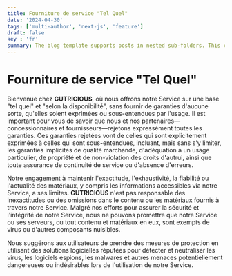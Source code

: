 ```yaml
---
title: Fourniture de service "Tel Quel"
date: '2024-04-30'
tags: ['multi-author', 'next-js', 'feature']
draft: false
key : 'fr'
summary: The blog template supports posts in nested sub-folders. This can be used to group posts of similar content e.g. a multi-part course.
---
```


# **Fourniture de service "Tel Quel"**

Bienvenue chez **GUTRICIOUS**, où nous offrons notre Service sur une base "tel quel" et "selon la disponibilité", sans fournir de garanties d'aucune sorte, qu'elles soient exprimées ou sous-entendues par l'usage. Il est important pour vous de savoir que nous et nos partenaires—concessionnaires et fournisseurs—rejetons expressément toutes les garanties. Ces garanties rejetées vont de celles qui sont explicitement exprimées à celles qui sont sous-entendues, incluant, mais sans s'y limiter, les garanties implicites de qualité marchande, d'adéquation à un usage particulier, de propriété et de non-violation des droits d'autrui, ainsi que toute assurance de continuité de service ou d'absence d'erreurs.

Notre engagement à maintenir l'exactitude, l'exhaustivité, la fiabilité ou l'actualité des matériaux, y compris les informations accessibles via notre Service, a ses limites. **GUTRICIOUS** n'est pas responsable des inexactitudes ou des omissions dans le contenu ou les matériaux fournis à travers notre Service. Malgré nos efforts pour assurer la sécurité et l'intégrité de notre Service, nous ne pouvons promettre que notre Service ou ses serveurs, ou tout contenu et matériaux en eux, sont exempts de virus ou d'autres composants nuisibles.

Nous suggérons aux utilisateurs de prendre des mesures de protection en utilisant des solutions logicielles réputées pour détecter et neutraliser les virus, les logiciels espions, les malwares et autres menaces potentiellement dangereuses ou indésirables lors de l'utilisation de notre Service.
